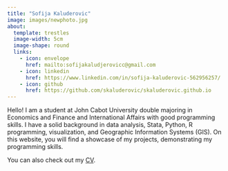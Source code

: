 ```yaml
---
title: "Sofija Kaluderovic"
image: images/newphoto.jpg
about:
  template: trestles
  image-width: 5cm
  image-shape: round
  links:
    - icon: envelope
      href: mailto:sofijakaludjerovicc@gmail.com
    - icon: linkedin
      href: https://www.linkedin.com/in/sofija-kaluderovic-562956257/
    - icon: github
      href: https://github.com/skaluderovic/skaluderovic.github.io
---
```



Hello! I am a student at John Cabot University double majoring in Economics and Finance and International Affairs with good programming skills. I have a solid background in data analysis, Stata, Python, R programming, visualization, and Geographic Information Systems (GIS). On this website, you will find a showcase of my projects, demonstrating my programming skills.

You can also check out my <a href="/cv/Kaluderovic_CV.pdf" target="_blank">CV</a>.
